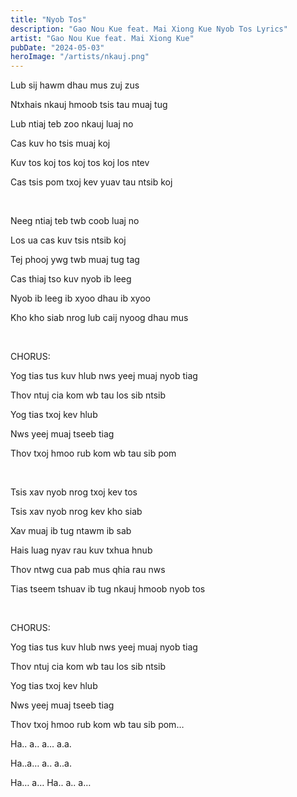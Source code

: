 ```yaml
---
title: "Nyob Tos"
description: "Gao Nou Kue feat. Mai Xiong Kue Nyob Tos Lyrics"
artist: "Gao Nou Kue feat. Mai Xiong Kue"
pubDate: "2024-05-03"
heroImage: "/artists/nkauj.png"
---
```


Lub sij hawm dhau mus zuj zus

Ntxhais nkauj hmoob tsis tau muaj tug

Lub ntiaj teb zoo nkauj luaj no

Cas kuv ho tsis muaj koj

Kuv tos koj tos koj tos koj los ntev

Cas tsis pom txoj kev yuav tau ntsib koj

<br />

Neeg ntiaj teb twb coob luaj no

Los ua cas kuv tsis ntsib koj

Tej phooj ywg twb muaj tug tag

Cas thiaj tso kuv nyob ib leeg

Nyob ib leeg ib xyoo dhau ib xyoo

Kho kho siab nrog lub caij nyoog dhau mus

<br />

CHORUS:

Yog tias tus kuv hlub nws yeej muaj nyob tiag

Thov ntuj cia kom wb tau los sib ntsib

Yog tias txoj kev hlub

Nws yeej muaj tseeb tiag

Thov txoj hmoo rub kom wb tau sib pom

<br />

Tsis xav nyob nrog txoj kev tos

Tsis xav nyob nrog kev kho siab

Xav muaj ib tug ntawm ib sab

Hais luag nyav rau kuv txhua hnub

Thov ntwg cua pab mus qhia rau nws

Tias tseem tshuav ib tug nkauj hmoob nyob tos

<br />

CHORUS:

Yog tias tus kuv hlub nws yeej muaj nyob tiag

Thov ntuj cia kom wb tau los sib ntsib

Yog tias txoj kev hlub

Nws yeej muaj tseeb tiag

Thov txoj hmoo rub kom wb tau sib pom…

Ha.. a.. a… a.a.

Ha..a… a.. a..a.

Ha… a… Ha.. a.. a…
